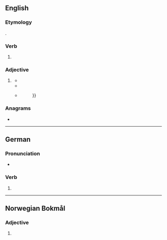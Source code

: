 ==English==

===Etymology===
{{suffix|en|like|est}}.

===Verb===
{{head|en|verb form}}

# {{en-archaic second-person singular of|like|lang=en}}

===Adjective===
{{head|en|superlative adjective}}

# {{lb|en|archaic}} {{en-superlative of|like}}
#* {{RQ:Spenser Faerie Queene|III|vii|passage=Like neuer yet did liuing eye detect; / But '''likest''' it to an Hyena was, / That feeds on womens flesh, as others feede on gras.}}
#* {{RQ:Milton Paradise Regained|book=2|passage=Then forthwith to him takes a chosen band, / Of spirits '''likest''' to himself in guile / To be at hand, and at his beck appear.}}
#* {{RQ:Feltham Resolves}}
#*: {{quote|en|Surely, estates be then best, when they are '''likest''' minds that be worst: I mean, neither hot, nor cold: neither distended with too much, nor narrowly pent {{...}}}}

===Anagrams===
* {{anagrams|en|a=eiklst|KLites|Kleist|Litkes}}

----

==German==

===Pronunciation===
* {{audio|de|De-likest.ogg|Audio}}

===Verb===
{{head|de|verb form}}

# {{verb form of|de|liken||2|s|sub|I}}

----

==Norwegian Bokmål==

===Adjective===
{{head|nb|superlative adjective}}

# {{inflection of|nb|lik||indef|s|supd}}